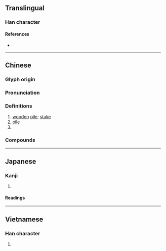 {{also|桩}}
{{character info}}
==Translingual==

===Han character===
{{Han char|rn=75|rad=木|as=11|sn=15|four=45977|canj=DQKX|ids=⿰木舂}}

====References====
* {{Han ref|kx=0548.190|dkj=15398|dj=0936.050|hdz=21272.020|uh=6A01|ud=27137|bh=BCCE|bd=48334}}

----

==Chinese==
{{zh-forms|s=桩}}

===Glyph origin===
{{Han etym}}

===Pronunciation===
{{zh-pron
|m=zhuāng
|m-s=
|c=zong1
|c-t=
|g=
|h=gd=zong1
|j=
|mb=
|md=
|mn=ml:chong/qz,xm,zz:chng
|mn_note=chong - literary; chng - vernacular
|mn-t=zuang1/zeng1
|mn-t_note=zuang1 - literary; zeng1 - vernacular
|w=1tsaon
|x=
|mc=y
|oc=y
|cat=n,cls
}}

===Definitions===
{{zh-hanzi}}

# [[wooden]] [[pile]]; [[stake]]
# [[pile]] {{gl|large stake driven into the earth or sea-bed for the support of a building}}
# {{zh-classifier|events}}

===Compounds===
{{zh-der|債樁|布樁|封樁|孤樁|上樁|做樁|支樁|抵樁|打樁機|木樁|拿樁|樁主|樁柱|樹樁|樁腳|樁兒|打樁|牽牛拔樁|界樁|掛樁|版樁|梅花樁|暗樁|樁橛|樁子|枯樁|馬樁|繫船樁|那樁兒|高樁兒|靈樁}}

{{zh-cat|Intermediate}}

----

==Japanese==

===Kanji===
{{ja-kanji|grade=|rs=木11}}

# {{rfdef|ja|sort=木11}}

====Readings====
{{ja-readings
|on=とう, しょう, しゅ
|kun=くい}}

----

==Vietnamese==

===Han character===
{{vi-readings|reading=thung, thủng, thông, thùng, trang|rs=木11}}

# {{rfdef|vi|sort=木11}}